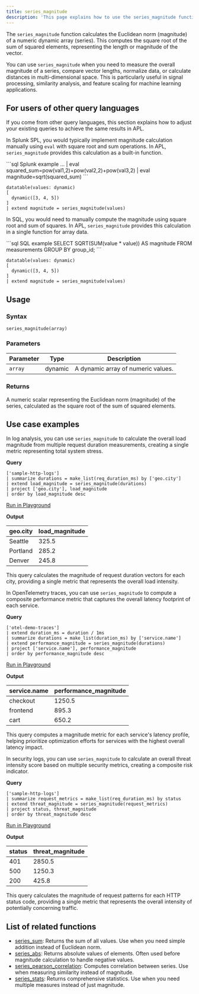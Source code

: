 ```yaml
---
title: series_magnitude
description: 'This page explains how to use the series_magnitude function in APL.'
---
```


The `series_magnitude` function calculates the Euclidean norm (magnitude) of a numeric dynamic array (series). This computes the square root of the sum of squared elements, representing the length or magnitude of the vector.

You can use `series_magnitude` when you need to measure the overall magnitude of a series, compare vector lengths, normalize data, or calculate distances in multi-dimensional space. This is particularly useful in signal processing, similarity analysis, and feature scaling for machine learning applications.

## For users of other query languages

If you come from other query languages, this section explains how to adjust your existing queries to achieve the same results in APL.

<AccordionGroup>
<Accordion title="Splunk SPL users">

In Splunk SPL, you would typically implement magnitude calculation manually using `eval` with square root and sum operations. In APL, `series_magnitude` provides this calculation as a built-in function.

<CodeGroup>
```sql Splunk example
... | eval squared_sum=pow(val1,2)+pow(val2,2)+pow(val3,2)
| eval magnitude=sqrt(squared_sum)
```

```kusto APL equivalent
datatable(values: dynamic)
[
  dynamic([3, 4, 5])
]
| extend magnitude = series_magnitude(values)
```
</CodeGroup>

</Accordion>
<Accordion title="ANSI SQL users">

In SQL, you would need to manually compute the magnitude using square root and sum of squares. In APL, `series_magnitude` provides this calculation in a single function for array data.

<CodeGroup>
```sql SQL example
SELECT SQRT(SUM(value * value)) AS magnitude
FROM measurements
GROUP BY group_id;
```

```kusto APL equivalent
datatable(values: dynamic)
[
  dynamic([3, 4, 5])
]
| extend magnitude = series_magnitude(values)
```
</CodeGroup>

</Accordion>
</AccordionGroup>

## Usage

### Syntax

```kusto
series_magnitude(array)
```

### Parameters

| Parameter | Type    | Description                        |
| --------- | ------- | ---------------------------------- |
| `array`   | dynamic | A dynamic array of numeric values. |

### Returns

A numeric scalar representing the Euclidean norm (magnitude) of the series, calculated as the square root of the sum of squared elements.

## Use case examples

<Tabs>
<Tab title="Log analysis">

In log analysis, you can use `series_magnitude` to calculate the overall load magnitude from multiple request duration measurements, creating a single metric representing total system stress.

**Query**

```kusto
['sample-http-logs']
| summarize durations = make_list(req_duration_ms) by ['geo.city']
| extend load_magnitude = series_magnitude(durations)
| project ['geo.city'], load_magnitude
| order by load_magnitude desc
```

[Run in Playground](https://play.axiom.co/axiom-play-qf1k/query?initForm=%7B%22apl%22%3A%22%5B'sample-http-logs'%5D%20%7C%20summarize%20durations%20%3D%20make_list(req_duration_ms)%20by%20%5B'geo.city'%5D%20%7C%20extend%20load_magnitude%20%3D%20series_magnitude(durations)%20%7C%20project%20%5B'geo.city'%5D%2C%20load_magnitude%20%7C%20order%20by%20load_magnitude%20desc%22%7D)

**Output**

| geo.city   | load_magnitude |
| ---------- | -------------- |
| Seattle    | 325.5          |
| Portland   | 285.2          |
| Denver     | 245.8          |

This query calculates the magnitude of request duration vectors for each city, providing a single metric that represents the overall load intensity.

</Tab>
<Tab title="OpenTelemetry traces">

In OpenTelemetry traces, you can use `series_magnitude` to compute a composite performance metric that captures the overall latency footprint of each service.

**Query**

```kusto
['otel-demo-traces']
| extend duration_ms = duration / 1ms
| summarize durations = make_list(duration_ms) by ['service.name']
| extend performance_magnitude = series_magnitude(durations)
| project ['service.name'], performance_magnitude
| order by performance_magnitude desc
```

[Run in Playground](https://play.axiom.co/axiom-play-qf1k/query?initForm=%7B%22apl%22%3A%22%5B'otel-demo-traces'%5D%20%7C%20extend%20duration_ms%20%3D%20duration%20%2F%201ms%20%7C%20summarize%20durations%20%3D%20make_list(duration_ms)%20by%20%5B'service.name'%5D%20%7C%20extend%20performance_magnitude%20%3D%20series_magnitude(durations)%20%7C%20project%20%5B'service.name'%5D%2C%20performance_magnitude%20%7C%20order%20by%20performance_magnitude%20desc%22%7D)

**Output**

| service.name | performance_magnitude |
| ------------ | --------------------- |
| checkout     | 1250.5                |
| frontend     | 895.3                 |
| cart         | 650.2                 |

This query computes a magnitude metric for each service's latency profile, helping prioritize optimization efforts for services with the highest overall latency impact.

</Tab>
<Tab title="Security logs">

In security logs, you can use `series_magnitude` to calculate an overall threat intensity score based on multiple security metrics, creating a composite risk indicator.

**Query**

```kusto
['sample-http-logs']
| summarize request_metrics = make_list(req_duration_ms) by status
| extend threat_magnitude = series_magnitude(request_metrics)
| project status, threat_magnitude
| order by threat_magnitude desc
```

[Run in Playground](https://play.axiom.co/axiom-play-qf1k/query?initForm=%7B%22apl%22%3A%22%5B'sample-http-logs'%5D%20%7C%20summarize%20request_metrics%20%3D%20make_list(req_duration_ms)%20by%20status%20%7C%20extend%20threat_magnitude%20%3D%20series_magnitude(request_metrics)%20%7C%20project%20status%2C%20threat_magnitude%20%7C%20order%20by%20threat_magnitude%20desc%22%7D)

**Output**

| status | threat_magnitude |
| ------ | ---------------- |
| 401    | 2850.5           |
| 500    | 1250.3           |
| 200    | 425.8            |

This query calculates the magnitude of request patterns for each HTTP status code, providing a single metric that represents the overall intensity of potentially concerning traffic.

</Tab>
</Tabs>

## List of related functions

- [series_sum](/apl/scalar-functions/time-series/series-sum): Returns the sum of all values. Use when you need simple addition instead of Euclidean norm.
- [series_abs](/apl/scalar-functions/time-series/series-abs): Returns absolute values of elements. Often used before magnitude calculation to handle negative values.
- [series_pearson_correlation](/apl/scalar-functions/time-series/series-pearson-correlation): Computes correlation between series. Use when measuring similarity instead of magnitude.
- [series_stats](/apl/scalar-functions/time-series/series-stats): Returns comprehensive statistics. Use when you need multiple measures instead of just magnitude.

